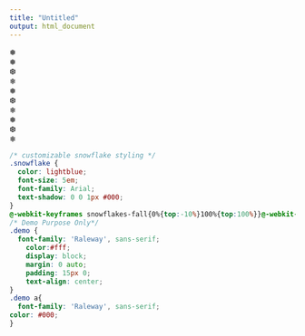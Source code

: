 ```yaml
---
title: "Untitled"
output: html_document
---
```



<div class="snowflakes" aria-hidden="true">
  <div class="snowflake">
  ❅
  </div>
  <div class="snowflake">
  ❅
  </div>
  <div class="snowflake">
  ❆
  </div>
  <div class="snowflake">
  ❄
  </div>
  <div class="snowflake">
  ❅
  </div>
  <div class="snowflake">
  ❆
  </div>
  <div class="snowflake">
  ❄
  </div>
  <div class="snowflake">
  ❅
  </div>
  <div class="snowflake">
  ❆
  </div>
  <div class="snowflake">
  ❄
  </div>
</div>

```css
/* customizable snowflake styling */
.snowflake {
  color: lightblue;
  font-size: 5em;
  font-family: Arial;
  text-shadow: 0 0 1px #000;
}
@-webkit-keyframes snowflakes-fall{0%{top:-10%}100%{top:100%}}@-webkit-keyframes snowflakes-shake{0%{-webkit-transform:translateX(0px);transform:translateX(0px)}50%{-webkit-transform:translateX(80px);transform:translateX(80px)}100%{-webkit-transform:translateX(0px);transform:translateX(0px)}}@keyframes snowflakes-fall{0%{top:-10%}100%{top:100%}}@keyframes snowflakes-shake{0%{transform:translateX(0px)}50%{transform:translateX(80px)}100%{transform:translateX(0px)}}.snowflake{position:fixed;top:-10%;z-index:9999;-webkit-user-select:none;-moz-user-select:none;-ms-user-select:none;user-select:none;cursor:default;-webkit-animation-name:snowflakes-fall,snowflakes-shake;-webkit-animation-duration:10s,3s;-webkit-animation-timing-function:linear,ease-in-out;-webkit-animation-iteration-count:infinite,infinite;-webkit-animation-play-state:running,running;animation-name:snowflakes-fall,snowflakes-shake;animation-duration:10s,3s;animation-timing-function:linear,ease-in-out;animation-iteration-count:infinite,infinite;animation-play-state:running,running}.snowflake:nth-of-type(0){left:1%;-webkit-animation-delay:0s,0s;animation-delay:0s,0s}.snowflake:nth-of-type(1){left:10%;-webkit-animation-delay:1s,1s;animation-delay:1s,1s}.snowflake:nth-of-type(2){left:20%;-webkit-animation-delay:6s,.5s;animation-delay:6s,.5s}.snowflake:nth-of-type(3){left:30%;-webkit-animation-delay:4s,2s;animation-delay:4s,2s}.snowflake:nth-of-type(4){left:40%;-webkit-animation-delay:2s,2s;animation-delay:2s,2s}.snowflake:nth-of-type(5){left:50%;-webkit-animation-delay:8s,3s;animation-delay:8s,3s}.snowflake:nth-of-type(6){left:60%;-webkit-animation-delay:6s,2s;animation-delay:6s,2s}.snowflake:nth-of-type(7){left:70%;-webkit-animation-delay:2.5s,1s;animation-delay:2.5s,1s}.snowflake:nth-of-type(8){left:80%;-webkit-animation-delay:1s,0s;animation-delay:1s,0s}.snowflake:nth-of-type(9){left:90%;-webkit-animation-delay:3s,1.5s;animation-delay:3s,1.5s}
/* Demo Purpose Only*/
.demo {
  font-family: 'Raleway', sans-serif;
	color:#fff;
    display: block;
    margin: 0 auto;
    padding: 15px 0;
    text-align: center;
}
.demo a{
  font-family: 'Raleway', sans-serif;
color: #000;		
}
```
